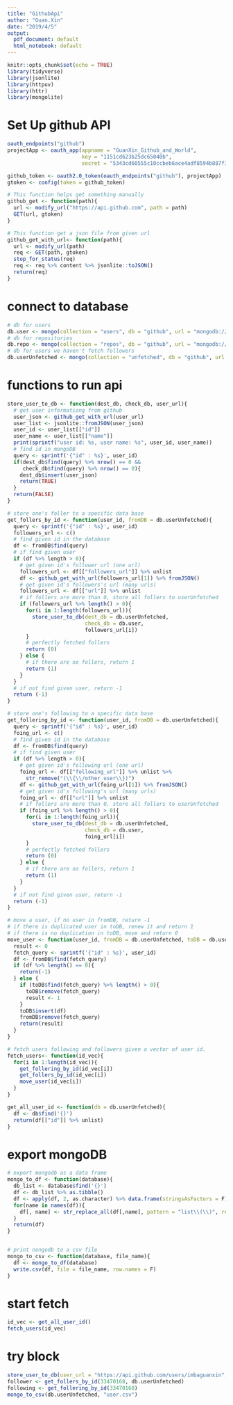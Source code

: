 ```yaml
---
title: "GithubApi"
author: "Guan.Xin"
date: "2019/4/5"
output: 
  pdf_document: default
  html_notebook: default
---
```


```r
knitr::opts_chunk$set(echo = TRUE)
library(tidyverse)
library(jsonlite)
library(httpuv)
library(httr)
library(mongolite)
```

# Set Up github API
```r
oauth_endpoints("github")
projectApp <- oauth_app(appname = "GuanXin_Github_and_World",
                        key = "1151cd623b25dc65040b",
                        secret = "5343cd60555c10ccbeb6ace4adf8594b887f3024")

github_token <- oauth2.0_token(oauth_endpoints("github"), projectApp)
gtoken <- config(token = github_token)

# This function helps get something manually
github_get <- function(path){
  url <- modify_url("https://api.github.com", path = path)
  GET(url, gtoken)
}

# This function get a json file from given url
github_get_with_url<- function(path){
  url <- modify_url(path)
  req <- GET(path, gtoken) 
  stop_for_status(req)
  req <- req %>% content %>% jsonlite::toJSON()
  return(req)
}
```
# connect to database
```r
# db for users
db.user <- mongo(collection = "users", db = "github", url = "mongodb://localhost:27123")
# db for repositories
db.repo <- mongo(collection = "repos", db = "github", url = "mongodb://localhost:27123")
# db for users we haven't fetch followers
db.userUnfetched <- mongo(collection = "unfetched", db = "github", url = "mongodb://localhost:27123")
```

# functions to run api
```r
store_user_to_db <- function(dest_db, check_db, user_url){
  # get user informationg from github
  user_json <- github_get_with_url(user_url)
  user_list <- jsonlite::fromJSON(user_json)
  user_id <- user_list[["id"]]
  user_name <- user_list[["name"]]
  print(sprintf("user id: %s, user name: %s", user_id, user_name))
  # find id in mongoDB
  query <- sprintf('{"id" : %s}', user_id)
  if(dest_db$find(query) %>% nrow() == 0 &&
     check_db$find(query) %>% nrow() == 0){
    dest_db$insert(user_json)
    return(TRUE)
  }
  return(FALSE)
}

# store one's foller to a specific data base
get_follers_by_id <- function(user_id, fromDB = db.userUnfetched){
  query <- sprintf('{"id" : %s}', user_id)
  followers_url <- c()
  # find given id in the database
  df <- fromDB$find(query)
  # if find given user
  if (df %>% length > 0){
    # get given id's follower url (one url)
    followers_url <- df[["followers_url"]] %>% unlist
    df <- github_get_with_url(followers_url[1]) %>% fromJSON()
    # get given id's followers's url (many urls)
    followers_url <- df[["url"]] %>% unlist
    # if follers are more than 0, store all follers to userUnfetched
    if (followers_url %>% length() > 0){
      for(i in 1:length(followers_url)){
        store_user_to_db(dest_db = db.userUnfetched,
                         check_db = db.user,
                         followers_url[i])
      }
      # perfectly fetched follers
      return (0)
    } else {
      # if there are no follers, return 1
      return (1)
    }
  }
  # if not find given user, return -1
  return (-1)
}

# store one's following to a specific data base
get_follering_by_id <- function(user_id, fromDB = db.userUnfetched){
  query <- sprintf('{"id" : %s}', user_id)
  foing_url <- c()
  # find given id in the database
  df <- fromDB$find(query)
  # if find given user
  if (df %>% length > 0){
    # get given id's following url (one url)
    foing_url <- df[["following_url"]] %>% unlist %>%
      str_remove("(\\{\\/other_user\\})")
    df <- github_get_with_url(foing_url[1]) %>% fromJSON()
    # get given id's following's url (many urls)
    foing_url <- df[["url"]] %>% unlist
    # if follers are more than 0, store all follers to userUnfetched
    if (foing_url %>% length() > 0){
      for(i in 1:length(foing_url)){
        store_user_to_db(dest_db = db.userUnfetched,
                         check_db = db.user,
                         foing_url[i])
      }
      # perfectly fetched follers
      return (0)
    } else {
      # if there are no follers, return 1
      return (1)
    }
  }
  # if not find given user, return -1
  return (-1)
}

# move a user, if no user in fromDB, return -1
# if there is duplicated user in toDB, renew it and return 1
# if there is no duplication in toDB, move and return 0
move_user <- function(user_id, fromDB = db.userUnfetched, toDB = db.user){
  result <- 0
  fetch_query <- sprintf('{"id" : %s}', user_id)
  df <- fromDB$find(fetch_query)
  if (df %>% length() == 0){
    return(-1)
  } else {
    if (toDB$find(fetch_query) %>% length() > 0){
      toDB$remove(fetch_query)
      result <- 1
    }
    toDB$insert(df)
    fromDB$remove(fetch_query)
    return(result)
  }
}

# fetch users following and followers given a vector of user id.
fetch_users<- function(id_vec){
  for(i in 1:length(id_vec)){
    get_follering_by_id(id_vec[i])
    get_follers_by_id(id_vec[i])
    move_user(id_vec[i])
  }
}

get_all_user_id <- function(db = db.userUnfetched){
  df <- db$find('{}')
  return(df[["id"]] %>% unlist)
}
```
# export mongoDB
```r
# export mongodb as a data frame
mongo_to_df <- function(database){
  db_list <- database$find('{}')
  df <- db_list %>% as.tibble()
  df <- apply(df, 2, as.character) %>% data.frame(stringsAsFactors = F)
  for(name in names(df)){
    df[, name] <- str_replace_all(df[,name], pattern = "list\\(\\)", replacement = "")
  }
  return(df)
}


# print nongodb to a csv file  
mongo_to_csv <- function(database, file_name){
  df <- mongo_to_df(database)
  write.csv(df, file = file_name, row.names = F)  
}
```
# start fetch
```r
id_vec <- get_all_user_id()
fetch_users(id_vec)
```

# try block
```r
store_user_to_db(user_url = "https://api.github.com/users/imbaguanxin", dest_db = db.userUnfetched, check_db = db.user)
follower <- get_follers_by_id(33470168, db.userUnfetched)
following <- get_follering_by_id(33470168)
mongo_to_csv(db.userUnfetched, "user.csv")
```